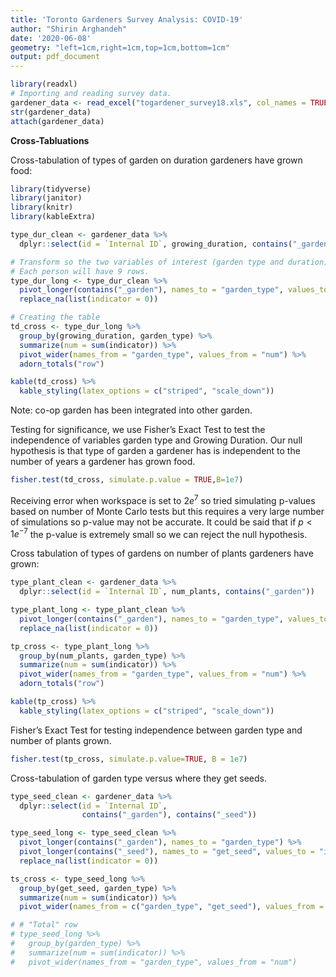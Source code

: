 ```yaml
---
title: 'Toronto Gardeners Survey Analysis: COVID-19'
author: "Shirin Arghandeh"
date: '2020-06-08'
geometry: "left=1cm,right=1cm,top=1cm,bottom=1cm"
output: pdf_document
---
```



```r
library(readxl)
# Importing and reading survey data.
gardener_data <- read_excel("togardener_survey18.xls", col_names = TRUE)
str(gardener_data)
attach(gardener_data)
```

**Cross-Tabluations**

Cross-tabulation of types of garden on duration gardeners have grown food:
```r
library(tidyverse)
library(janitor)
library(knitr)
library(kableExtra)

type_dur_clean <- gardener_data %>%
  dplyr::select(id = `Internal ID`, growing_duration, contains("_garden"))

# Transform so the two variables of interest (garden type and duration) are in two columns. 
# Each person will have 9 rows.
type_dur_long <- type_dur_clean %>%
  pivot_longer(contains("_garden"), names_to = "garden_type", values_to = "indicator") %>%
  replace_na(list(indicator = 0))

# Creating the table
td_cross <- type_dur_long %>%
  group_by(growing_duration, garden_type) %>%
  summarize(num = sum(indicator)) %>%
  pivot_wider(names_from = "garden_type", values_from = "num") %>%
  adorn_totals("row")

```
```r
kable(td_cross) %>%
  kable_styling(latex_options = c("striped", "scale_down"))
```


Note: co-op garden has been integrated into other garden.


Testing for significance, we use Fisher's Exact Test to test the independence of variables garden type and Growing Duration. Our null hypothesis is that type of garden a gardener has is independent to the number of years a gardener has grown food.
```r
fisher.test(td_cross, simulate.p.value = TRUE,B=1e7)
```
Receiving error when workspace is set to $2e^7$ so tried simulating p-values based on number of Monte Carlo tests but this requires a very large number of simulations so p-value may not be accurate. It could be said that if $p<1e^{-7}$ the p-value is extremely small so we can reject the null hypothesis.


Cross tabulation of types of gardens on number of plants gardeners have grown:
```r
type_plant_clean <- gardener_data %>%
  dplyr::select(id = `Internal ID`, num_plants, contains("_garden"))

type_plant_long <- type_plant_clean %>%
  pivot_longer(contains("_garden"), names_to = "garden_type", values_to = "indicator") %>%
  replace_na(list(indicator = 0))

tp_cross <- type_plant_long %>%
  group_by(num_plants, garden_type) %>%
  summarize(num = sum(indicator)) %>%
  pivot_wider(names_from = "garden_type", values_from = "num") %>%
  adorn_totals("row")

```
```r

kable(tp_cross) %>%
  kable_styling(latex_options = c("striped", "scale_down"))
```

Fisher's Exact Test for testing independence between garden type and number of plants grown.
```r
fisher.test(tp_cross, simulate.p.value=TRUE, B = 1e7)
```


Cross-tabulation of garden type versus where they get seeds.
```r
type_seed_clean <- gardener_data %>%
  dplyr::select(id = `Internal ID`,
                contains("_garden"), contains("_seed"))

type_seed_long <- type_seed_clean %>%
  pivot_longer(contains("_garden"), names_to = "garden_type") %>%
  pivot_longer(contains("_seed"), names_to = "get_seed", values_to = "indicator") %>%
  replace_na(list(indicator = 0))

ts_cross <- type_seed_long %>%
  group_by(get_seed, garden_type) %>%
  summarize(num = sum(indicator)) %>%
  pivot_wider(names_from = c("garden_type", "get_seed"), values_from = "num")

# # "Total" row
# type_seed_long %>%
#   group_by(garden_type) %>%
#   summarize(num = sum(indicator)) %>%
#   pivot_wider(names_from = "garden_type", values_from = "num")
```
